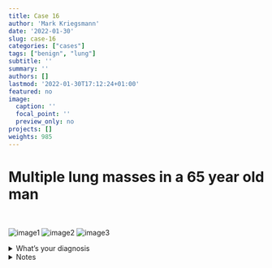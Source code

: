 ```yaml
---
title: Case 16
author: 'Mark Kriegsmann'
date: '2022-01-30'
slug: case-16
categories: ["cases"]
tags: ["benign", "lung"]
subtitle: ''
summary: ''
authors: []
lastmod: '2022-01-30T17:12:24+01:00'
featured: no
image:
  caption: ''
  focal_point: ''
  preview_only: no
projects: []
weights: 985
---
```




# Multiple lung masses in a 65 year old man
<br>


![image1](/case16/milz_1x.jpeg)
![image2](/case16/milz4x.jpeg)
![image3](/case16/milz20x.jpeg)

<details close>

<summary>What's your diagnosis</summary>
<br>
Thoracic splenosis

</details>


<details close>

<summary>Notes</summary>
<br>

**Reference:** <br>https://pubmed.ncbi.nlm.nih.gov/31926595/ <br> https://pubmed.ncbi.nlm.nih.gov/34480462/

</details>



